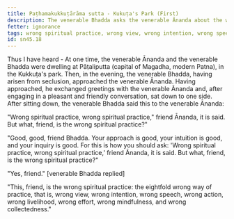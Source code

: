 ```yaml
---
title: Paṭhamakukkuṭārāma sutta - Kukuṭa's Park (First)
description: The venerable Bhadda asks the venerable Ānanda about the wrong spiritual practice.
fetter: ignorance
tags: wrong spiritual practice, wrong view, wrong intention, wrong speech, wrong action, wrong livelihood, wrong effort, wrong mindfulness, wrong collectedness, sn, sn45-56, sn45
id: sn45.18
---
```


Thus I have heard - At one time, the venerable Ānanda and the venerable Bhadda were dwelling at Pāṭaliputta (capital of Magadha, modern Patna), in the Kukkuṭa's park. Then, in the evening, the venerable Bhadda, having arisen from seclusion, approached the venerable Ānanda. Having approached, he exchanged greetings with the venerable Ānanda and, after engaging in a pleasant and friendly conversation, sat down to one side. After sitting down, the venerable Bhadda said this to the venerable Ānanda:

"Wrong spiritual practice, wrong spiritual practice," friend Ānanda, it is said. But what, friend, is the wrong spiritual practice?"

"Good, good, friend Bhadda. Your approach is good, your intuition is good, and your inquiry is good. For this is how you should ask: 'Wrong spiritual practice, wrong spiritual practice,' friend Ānanda, it is said. But what, friend, is the wrong spiritual practice?"

"Yes, friend." [venerable Bhadda replied]

"This, friend, is the wrong spiritual practice: the eightfold wrong way of practice, that is, wrong view, wrong intention, wrong speech, wrong action, wrong livelihood, wrong effort, wrong mindfulness, and wrong collectedness."